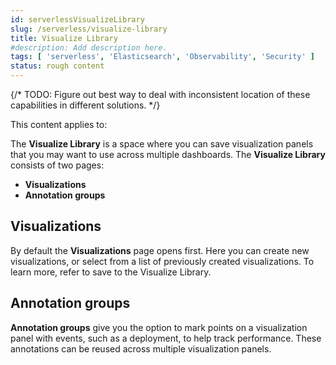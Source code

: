 ```yaml
---
id: serverlessVisualizeLibrary
slug: /serverless/visualize-library
title: Visualize Library
#description: Add description here.
tags: [ 'serverless', 'Elasticsearch', 'Observability', 'Security' ]
status: rough content
---
```


{/* TODO: Figure out best way to deal with inconsistent location of these capabilities in different solutions. */}


<RoughContent />

This content applies to: <DocBadge template="elasticsearch" slug="/serverless/elasticsearch/what-is-elasticsearch-serverless" /> <DocBadge template="observability" slug="/serverless/observability/what-is-observability-serverless" /> <DocBadge template="security" slug="/serverless/security/what-is-security-serverless" /> 

The **Visualize Library** is a space where you can save visualization panels that you may want to use across multiple dashboards. The **Visualize Library** consists of two pages:

* **Visualizations**
* **Annotation groups**

## Visualizations

By default the **Visualizations** page opens first. Here you can create new visualizations, or select from a list of previously created visualizations. To learn more, refer to <DocLink id="serverlessElasticsearchExploreYourDataVisualizations" section="save-to-the-visualize-library">save to the Visualize Library</DocLink>. 

## Annotation groups

**Annotation groups** give you the option to mark points on a visualization panel with events, such as a deployment, to help track performance. These annotations can be reused across multiple visualization panels. 
